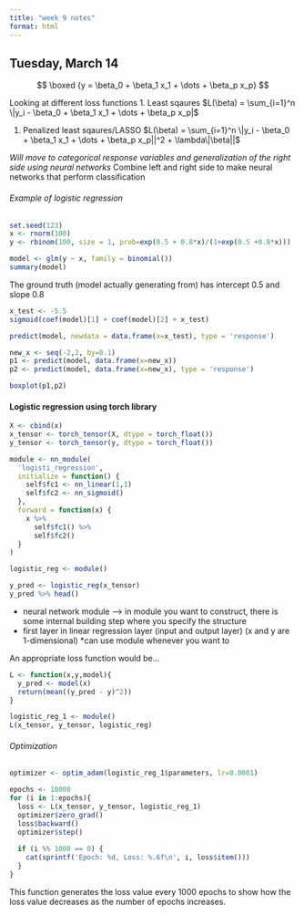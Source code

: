 ```yaml
---
title: "week 9 notes"
format: html
---
```


## Tuesday, March 14

$$
\boxed {y = \beta_0 + \beta_1 x_1 + \dots + \beta_p x_p}
$$

Looking at different loss functions
1. Least sqaures
  $L(\beta) = \sum_{i=1}^n \|y_i - \beta_0 + \beta_1 x_1 + \dots + \beta_p x_p|$

1. Penalized least sqaures/LASSO 
  $L(\beta) = \sum_{i=1}^n \|y_i - \beta_0 + \beta_1 x_1 + \dots + \beta_p x_p||^2 + \lambda\|\beta||$
  
*Will move to categorical response variables and generalization of the right side using neural networks
*Combine left and right side to make neural networks that perform classification





###### Example of logistic regression

```r
set.seed(123)
x <- rnorm(100)
y <- rbinom(100, size = 1, prob=exp(0.5 + 0.8*x)/(1+exp(0.5 +0.8*x)))
```


```r
model <- glm(y ~ x, family = binomial())
summary(model)
```
The ground truth (model actually generating from) has intercept 0.5 and slope 0.8

```r
x_test <- -5.5
sigmoid(coef(model)[1] + coef(model)[2] + x_test)

predict(model, newdata = data.frame(x=x_test), type = 'response')
```

```r
new_x <- seq(-2,2, by=0.1)
p1 <- predict(model, data.frame(x=new_x))
p2 <- predict(model, data.frame(x=new_x), type = 'response')

boxplot(p1,p2)
```



#### Logistic regression using torch library
```r
X <- cbind(x)
x_tensor <- torch_tensor(X, dtype = torch_float())
y_tensor <- torch_tensor(y, dtype = torch_float())
```

```r
module <- nn_module(
  'logisti_regression',
  initialize = function() {
    self$fc1 <- nn_linear(1,1)
    self$fc2 <- nn_sigmoid()
  },
  forward = function(x) {
    x %>%
      self$fc1() %>%
      self$fc2()
  }
)
```

```r
logistic_reg <- module()
```

```r
y_pred <- logistic_reg(x_tensor)
y_pred %>% head()
```


* neural network module --> in module you want to construct, there is some internal building step where you specify the structure
* first layer in linear regression layer (input and output layer) (x and y are 1-dimensional)
*can use module whenever you want to

An appropriate loss function would be...
```r
L <- function(x,y,model){
  y_pred <- model(x)
  return(mean((y_pred - y)^2))
}
```


```r
logistic_reg_1 <- module()
L(x_tensor, y_tensor, logistic_reg)
```

###### Optimization

```r
optimizer <- optim_adam(logistic_reg_1$parameters, lr=0.0001)

epochs <- 10000
for (i in 1:epochs){
  loss <- L(x_tensor, y_tensor, logistic_reg_1)
  optimizer$zero_grad()
  loss$backward()
  optimizer$step()
  
  if (i %% 1000 == 0) {
    cat(sprintf('Epoch: %d, Loss: %.6f\n', i, loss$item()))
  }
}

```
This function generates the loss value every 1000 epochs to show how the loss 
value decreases as the number of epochs increases.

